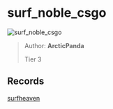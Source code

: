 
# surf_noble_csgo

![surf_noble_csgo](https://raw.githubusercontent.com/Sayt123/SurfMapPics/Maps-and-bonuses/csgo/surf_noble_csgo.jpg)

> Author: **ArcticPanda**
>
> Tier 3

## Records

[surfheaven](https://surfheaven.eu/map/surf_noble_csgo)
